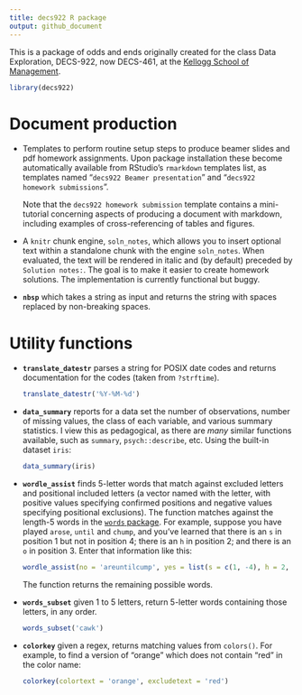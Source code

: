 ```yaml
---
title: decs922 R package
output: github_document
---
```


This is a package of odds and ends originally created for the class
Data Exploration, DECS-922, now DECS-461, at the [Kellogg School of
Management](https://www.kellogg.northwestern.edu/). 

```r
library(decs922)
```



# Document production

* Templates to perform routine setup steps to produce beamer slides
  and pdf homework assignments.  Upon package installation these
  become automatically available from RStudio's `rmarkdown` templates
  list, as templates named "`decs922 Beamer presentation`" and "`decs922
  homework submissions`". 
  
  Note that the `decs922 homework
  submission ` template contains a mini-tutorial concerning
  aspects of producing a document with markdown, including
  examples of cross-referencing of tables and figures.
* A `knitr` chunk engine, `soln_notes`, which allows you to insert
  optional text within a standalone chunk with the engine
  `soln_notes`. When evaluated, the text will be rendered in italic
  and (by default) preceded by `Solution notes:`. The goal is to make
  it easier to create homework solutions. The implementation is
  currently functional but buggy.
* **`nbsp`** which takes a string as input and returns the
  string with spaces replaced by non-breaking spaces.
  
# Utility functions

* **`translate_datestr`** parses a string for POSIX
  date codes and returns documentation for the codes (taken from `?strftime`).
  
  ```r
  translate_datestr('%Y-%M-%d')
  ```

* **`data_summary`** reports for a data set the number
  of observations, number of missing values, the class of each
  variable, and various summary statistics. I view this as
  pedagogical, as there are *many* similar functions available, such
  as `summary`, `psych::describe`, etc.  Using the
  built-in dataset `iris`:
  
  
  ```r
  data_summary(iris)
  ```
* **`wordle_assist`** finds 5-letter words that match against excluded letters and positional
  included letters (a vector named with the letter, with positive values
  specifying confirmed positions and negative values specifying
  positional exclusions). The function matches against 
  the length-5 words in the [`words` package](https://CRAN.R-project.org/package=words). For example, suppose you have played `arose`, `until` and `chump`, and you've learned that there is an `s` in position 1 but not in position 4; there is an `h` in position 2; and there is an `o` in position 3. Enter that information like this:
  ```r
  wordle_assist(no = 'areuntilcump', yes = list(s = c(1, -4), h = 2, o = 3))
  ```
  The function returns the remaining possible words.
* **`words_subset`** given 1 to 5 letters, return 5-letter words containing
  those letters, in any order.
  ```r
  words_subset('cawk')
  ```

* **`colorkey`** given a regex, returns matching values from
  `colors()`.  For example, to find a version of "orange" which does
  not contain "red" in the color name:

    ```r
    colorkey(colortext = 'orange', excludetext = 'red')
    ```




